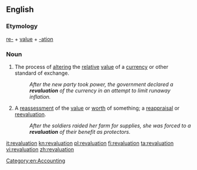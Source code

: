 ==English==

===Etymology===
[[re-]] + [[value]] + [[-ation]]

===Noun===
{{en-noun}}

# The process of [[alter]]ing the [[relative]] [[value]] of a [[currency]] or other standard of exchange.
#:''After the new party took power, the government declared a '''revaluation''' of the currency in an attempt to limit runaway inflation.''
# A [[reassessment]] of the [[value]] or [[worth]] of something; a [[reappraisal]] or [[reevaluation]].
#:''After the soldiers raided her farm for supplies, she was forced to a '''revaluation''' of their benefit as protectors.''

[[Category:en:Accounting]]

[[it:revaluation]]
[[kn:revaluation]]
[[pl:revaluation]]
[[fi:revaluation]]
[[ta:revaluation]]
[[vi:revaluation]]
[[zh:revaluation]]